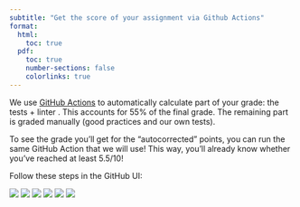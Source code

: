 ```yaml
---
subtitle: "Get the score of your assignment via Github Actions"
format:
  html:
    toc: true
  pdf:
    toc: true
    number-sections: false
    colorlinks: true
---
```


We use [GitHub Actions](https://www.youtube.com/watch?v=yfBtjLxn_6k) to automatically calculate part of your grade: the tests + linter . This accounts for 55% of the final grade. The remaining part is graded manually (good practices and our own tests).

To see the grade you’ll get for the “autocorrected” points, you can run the same GitHub Action that we will use! This way, you’ll already know whether you’ve reached at least 5.5/10!

Follow these steps in the GitHub UI:

![](/resources/images/gh-action/step-1.png)
![](/resources/images/gh-action/step-2.png)
![](/resources/images/gh-action/step-3.png)
![](/resources/images/gh-action/step-4.png)
![](/resources/images/gh-action/step-5.png)
![](/resources/images/gh-action/step-6.png)
